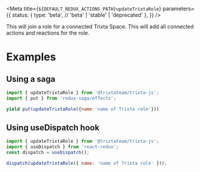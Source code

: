 
<Meta
  title={`${DEFAULT_REDUX_ACTIONS_PATH}updateTrixtaRole`}
  parameters={{
    status: {
      type: 'beta', // 'beta' | 'stable' | 'deprecated'
    },
  }}
/>

<Title>updateTrixtaRole</Title>
<Description>
  This will join a role for a connected Trixta Space. This will add all
  connected actions and reactions for the role.
</Description>

# Examples

## Using a saga

```javascript
import { updateTrixtaRole } from '@trixtateam/trixta-js';
import { put } from 'redux-saga/effects';

yield put(updateTrixtaRole({name:'name of Trixta role'}))

```

## Using useDispatch hook

```javascript
import { updateTrixtaRole } from '@trixtateam/trixta-js';
import { useDispatch } from 'react-redux';
const dispatch = useDispatch();

dispatch(updateTrixtaRole({ name: 'name of Trixta role' }));
```

<ArgsTable of={DocsGenerator} />
